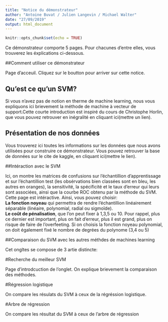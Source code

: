 ```yaml
---
title: "Notice du démonstrateur"
author: "Antoine Buvat / Julien Langevin / Michael Walter"
date: "27/09/2019"
output: html_document
---
```


```r
knitr::opts_chunk$set(echo = TRUE)
```

Ce démonstrateur comporte 5 pages. Pour chacunes d'entre elles, vous trouverez les éxplications ci-dessous.

##Comment utiliser ce démonstrateur

Page d'acceuil. Cliquez sur le boutton pour arriver sur cette notice.

## Qu'est ce qu'un SVM?

Si vous n'avez pas de notion en therme de machine learning, nous vous expliquons ici brievement la méthode de machine à vecteur de support.Cette courte introduction est inspiré du cours de Christophe Horlin, que vous pouvez retrouver en inégralité en cliquant ici(mettre un lien).

## Présentation de nos données

Vous trouverez ici toutes les informations sur les données que nous avons utilisées pour construire ce démonstrateur. Vous pouvez retrouver la base de données sur le cite de kaggle, en cliquant ici(mettre le lien).

##Intéraction avec le SVM

Ici, on montre les matrices de confusions sur l'échantillion d'apprentissage et sur l'échantillion test (les obsérvations bien classées sont en bleu, les autres en oranges), la sensitivité, la spécificité et le taux d'erreur qui leurs sont associées, ainsi que la courbe ROC obtenu par la méthode du SVM.  
Cette page est intéractive. Ainsi, vous pouvez choisir:  
**La fonction noyeau** qui permettra de rendre l'échantillion linéairement séparable (linéaire, polynomial, radial ou sigmoïde).    
**Le coût de pénalisation**, que l'on peut fixer à 1,3,5 ou 10. Pour rappel, plus ce dernier est important, plus on fait d'erreur, plus il est grand, plus on risque de faire de l'overfeeting. 
Si on choisis la fonction noyeau polynomial, on doit également fixé le nombre de degrées du polynome (3,4 ou 5)

##Comparaison du SVM avec les autres méthdes de machines learning

Cet ongltes se compose de 3 artie distincte:  

#Recherche du meilleur SVM

Page d'introdcuction de l'onglet. On explique brievement  la comparaison des méthodes.

#Régression logistique

On compare les résulats du SVM à ceux de la régréssion logistique.

#Arbre de régression

On compare les résultat du SVM à ceux de l'arbre de régression


